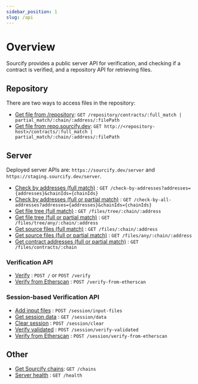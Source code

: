 ```yaml
---
sidebar_position: 1
slug: /api
---
```


# Overview

Sourcify provides a public server API for verification, and checking if a contract is verified, and a repository API for retrieving files.

## Repository

There are two ways to access files in the repository:

- [Get file from /repository](/docs/api/repository/get-file-static): `GET /repository/contracts/:full_match | partial_match/:chain/:address/:filePath`
- [Get file from repo.sourcify.dev](/docs/api/repository/get-file-repository): `GET http://<repository-host>/contracts/:full_match | partial_match/:chain/:address/:filePath`

## Server

Deployed server APIs are: `https://sourcify.dev/server` and `https://staging.sourcify.dev/server`.

- [Check by addresses (full match)](/docs/api/server/check-by-addresses) : `GET /check-by-addresses?addresses={addresses}&chainIds={chainIds}`
- [Check by addresses (full or partial match)](/docs/api/server/check-all-by-addresses) : `GET /check-by-all-addresses?addresses={addresses}&chainIds={chainIds}`
- [Get file tree (full match)](/docs/api/server/get-file-tree-full) : `GET /files/tree/:chain/:address`
- [Get file tree (full or partial match)](/docs/api/server/get-file-tree-all) : `GET /files/tree/any/:chain/:address`
- [Get source files (full match)](/docs/api/server/get-source-files-full) : `GET /files/:chain/:address`
- [Get source files (full or partial match)](/docs/api/server/get-source-files-all) : `GET /files/any/:chain/:address`
- [Get contract addresses (full or partial match)](/docs/api/server/get-contract-addresses-all) : `GET /files/contracts/:chain`

### Verification API

- [Verify](/docs/api/server/verify) : `POST /` or `POST /verify`
- [Verify from Etherscan](/docs/api/server/verify-from-etherscan) : `POST /verify-from-etherscan`

### Session-based Verification API


<V2Note/>

- [Add input files](/docs/api/server/session/add-input-files) : `POST /session/input-files`
- [Get session data](/docs/api/server/session/get-session-data) : `GET /session/data`
- [Clear session](/docs/api/server/session/session/clear) : `POST /session/clear`
- [Verify validated](/docs/api/server/session/verify-validated) : `POST /session/verify-validated`
- [Verify from Etherscan](/docs/api/server/session/verify-from-etherscan) : `POST /session/verify-from-etherscan`

## Other

- [Get Sourcify chains](/docs/api/chains): `GET /chains`
- [Server health](/docs/API/health) : `GET /health`
